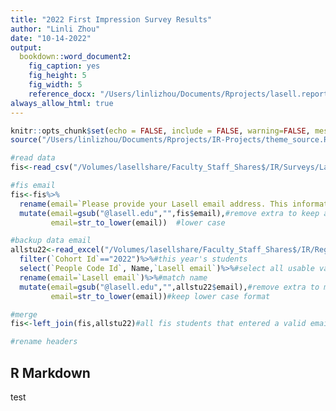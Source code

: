 ```yaml
---
title: "2022 First Impression Survey Results"
author: "Linli Zhou"
date: "10-14-2022"
output:
  bookdown::word_document2:
    fig_caption: yes
    fig_height: 5
    fig_width: 5
    reference_docx: "/Users/linlizhou/Documents/Rprojects/lasell.report.docx"
always_allow_html: true
---
```


```r
knitr::opts_chunk$set(echo = FALSE, include = FALSE, warning=FALSE, message=FALSE, fig.align = "center") #show only results
source("/Users/linlizhou/Documents/Rprojects/IR-Projects/theme_source.R") #run code from saved theme and library
```

```r
#read data
fis<-read_csv("/Volumes/lasellshare/Faculty_Staff_Shares$/IR/Surveys/Lasell Internal/First Impressions/2022 Fall/20221013124928-SurveyExport.csv")
```


```r
#fis email
fis<-fis%>%
  rename(email=`Please provide your Lasell email address. This information is needed for research purposes. Your personal information will be kept confidential and will not appear on any report. `)%>%
  mutate(email=gsub("@lasell.edu","",fis$email),#remove extra to keep all values the same format
         email=str_to_lower(email))  #lower case

#backup data email
allstu22<-read_excel("/Volumes/lasellshare/Faculty_Staff_Shares$/IR/Registrar Reports/2022 Fall/Fall 2022 UG Backup Data Report.xlsx")%>%
  filter(`Cohort Id`=="2022")%>%#this year's students
  select(`People Code Id`, Name,`Lasell email`)%>%#select all usable vars
  rename(email=`Lasell email`)%>%#match name
  mutate(email=gsub("@lasell.edu","",allstu22$email),#remove extra to match fis emails
         email=str_to_lower(email))#keep lower case format

#merge
fis<-left_join(fis,allstu22)#all fis students that entered a valid email will have a ppid and names now
```


```r
#rename headers


```


## R Markdown

test
